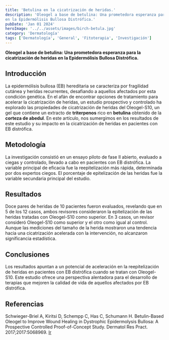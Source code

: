 ```yaml
---
title: 'Betulina en la cicatrización de heridas.'
description: 'Oleogel a base de betulina: Una prometedora esperanza para la cicatrización de heridas
en la Epidermólisis Bullosa Distrófica.'
pubDate: 'Jan 01 2024'
heroImage: '../../assets/images/birch-betula.jpg'
category: 'Dermatología'
tags: ['Dermatología', 'General', 'Fitoterapia', 'Investigación']
---
```


**Oleogel a base de betulina: Una prometedora esperanza para la cicatrización de heridas en
la Epidermólisis Bullosa Distrófica.**

## Introducción
La epidermólisis bullosa (EB) hereditaria se caracteriza por fragilidad cutánea y heridas recurrentes,
desafiando a aquellos afectados por esta condición genética. En el afán de encontrar opciones de
tratamiento para acelerar la cicatrización de heridas, un estudio prospectivo y controlado ha
explorado las propiedades de cicatrización de heridas del Oleogel-S10, un gel que contiene un
extracto de **triterpenos** rico en **betulina** obtenido de la **corteza de abedul**. En este artículo,
nos sumergimos en los resultados de este estudio y su impacto en la cicatrización de heridas
en pacientes con EB distrófica.

## Metodología
La investigación consistió en un ensayo piloto de fase II abierto, evaluado a ciegas y controlado,
llevado a cabo en pacientes con EB distrófica. La variable principal de eficacia fue la reepitelización
más rápida, determinada por dos expertos ciegos. El porcentaje de epitelización de las heridas fue
la variable secundaria principal del estudio.

## Resultados
Doce pares de heridas de 10 pacientes fueron evaluados, revelando que en 5 de los 12 casos, ambos
revisores consideraron la epitelización de las heridas tratadas con Oleogel-S10 como superior. En
3 casos, un revisor consideró Oleogel-S10 como superior y el otro como igual al control. Aunque
las mediciones del tamaño de la herida mostraron una tendencia hacia una cicatrización acelerada
con la intervención, no alcanzaron significancia estadística.

## Conclusiones
Los resultados apuntan a un potencial de aceleración en la reepitelización de heridas en pacientes
con EB distrófica cuando se tratan con Oleogel-S10. Este estudio ofrece una perspectiva alentadora
para el desarrollo de terapias que mejoren la calidad de vida de aquellos afectados por EB distrófica.

## Referencias
Schwieger-Briel A, Kiritsi D, Schempp C, Has C, Schumann H. Betulin-Based Oleogel to Improve Wound
Healing in Dystrophic Epidermolysis Bullosa: A Prospective Controlled Proof-of-Concept Study.
Dermatol Res Pract. 2017;2017:5068969.
<a href="https://www.ncbi.nlm.nih.gov/pmc/articles/PMC5458380" target="_blank">Ir</a>


